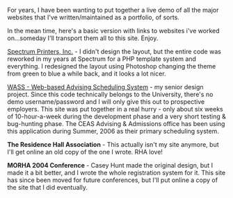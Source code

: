 For years, I have been wanting to put together a live demo of all the major websites that I've written/maintained as a portfolio, of sorts.

In the mean time, here's a basic version with links to websites i've worked on...someday I'll transport them all to this site. Enjoy.

[http://www.spectrumprinters.com/ Spectrum Printers, Inc.] - I didn't design the layout, but the entire code was reworked in my years at Spectrum for a PHP template system and everything.  I redesigned the layout using Photoshop changing the theme from green to blue a while back, and it looks a lot nicer.

[http://portfolio-wass.vanstaveren.us/ WASS - Web-based Advising Scheduling System] - my senior design project.  Since this code technically belongs to the University, there's no demo username/password and I will only give this out to prospective employers.  This site was put together in a real hurry - only about six weeks of 10-hour-a-week during the development phase and a very short testing & bug-hunting phase.  The CEAS Advising & Admissions office has been using this application during Summer, 2006 as their primary scheduling system.

'''The Residence Hall Association''' - This actually isn't my site anymore, but I'll get online an old copy of the one I wrote.  RHA love!

'''MORHA 2004 Conference''' - Casey Hunt made the original design, but I made it a bit better, and I wrote the whole registration system for it.  This site has since been moved for future conferences, but I'll put online a copy of the site that I did eventually.
